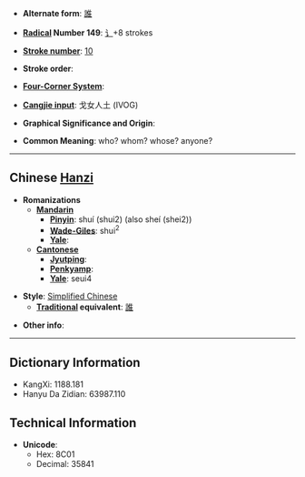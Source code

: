 * '''Alternate form''': [[誰]]

* '''[[Wiktionary:Chinese radical index| Radical]] Number 149''': [[Wiktionary:Chinese radical index 讠|讠]]+8 strokes

* '''[[Wiktionary:Chinese total strokes index|Stroke number]]''': [[Wiktionary:Chinese total strokes index 10|10]]

* '''Stroke order''': 

* '''[[Wiktionary:Chinese four corner index|Four-Corner System]]''': 

* '''[[Wiktionary:Chinese Cangjie index|Cangjie input]]''': 戈女人土 (IVOG)

* '''Graphical Significance and Origin''': 

* '''Common Meaning''': who? whom? whose? anyone?

----

== Chinese [[Hanzi]] ==

* '''Romanizations'''
** '''[[Mandarin]]'''
*** '''[[Pinyin]]''': shuí (shui2) (also sheí (shei2))
*** '''[[Wade-Giles]]''': shui<sup>2</sup>
*** '''[[Yale]]''': 
** '''[[Cantonese]]'''
*** '''[[Jyutping]]''':
*** '''[[Penkyamp]]''': 
*** '''[[Yale]]''': seui4

* '''Style''': [[Simplified Chinese]] 
** '''[[Traditional Chinese|Traditional]] equivalent''': [[誰]]

* '''Other info''': 

----

== Dictionary Information ==

* KangXi: 1188.181
* Hanyu Da Zidian: 63987.110

== Technical Information ==

* '''Unicode''':
** Hex: 8C01
** Decimal: 35841